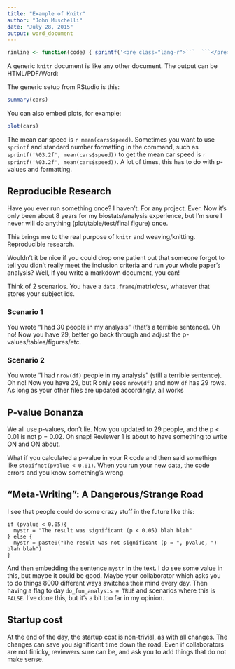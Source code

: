 ```yaml
---
title: "Example of Knitr"
author: "John Muschelli"
date: "July 28, 2015"
output: word_document
---
```


```r
rinline <- function(code) { sprintf('<pre class="lang-r">```  ```</pre>', code) }
```

A generic `knitr` document is like any other document.  The output can be HTML/PDF/Word:

The generic setup from RStudio is this:

```r
summary(cars)
```

You can also embed plots, for example:

```r
plot(cars)
```


The mean car speed is `r mean(cars$speed)`.  Sometimes you want to use `sprintf` and standard number formatting in the command, such as `sprintf('%03.2f', mean(cars$speed))` to get the mean car speed is `r sprintf('%03.2f', mean(cars$speed))`.  A lot of times, this has to do with p-values and formatting.


## Reproducible Research

Have you ever run something once?  I haven't.  For any project.  Ever.  Now it's only been about 8 years for my biostats/analysis experience, but I'm sure I never will do anything (plot/table/test/final figure) once.  

This brings me to the real purpose of `knitr` and weaving/knitting.  Reproducible research.

Wouldn't it be nice if you could drop one patient out that someone forgot to tell you didn't really meet the inclusion criteria and run your whole paper's analysis?  Well, if you write a markdown document, you can!

Think of 2 scenarios.  You have a `data.frame`/matrix/csv, whatever that stores your subject ids.

### Scenario 1
You wrote "I had 30 people in my analysis" (that's a terrible sentence).  Oh no! Now you have 29, better go back through and adjust the p-values/tables/figures/etc.

### Scenario 2
You wrote "I had `nrow(df)` people in my analysis" (still a terrible sentence).  Oh no! Now you have 29, but R only sees `nrow(df)` and now `df` has 29 rows.  As long as your other files are updated accordingly, all works


## P-value Bonanza

We all use p-values, don't lie.  Now you updated to 29 people, and the p < 0.01 is not p = 0.02.  Oh snap!  Reviewer 1 is about to have something to write ON and ON about.  

What if you calculated a p-value in your R code and then said somethign like `stopifnot(pvalue < 0.01)`.  When you run your new data, the code errors and you know something's wrong.  

## "Meta-Writing": A Dangerous/Strange Road
I see that people could do some crazy stuff in the future like this:
```
if (pvalue < 0.05){
  mystr = "The result was significant (p < 0.05) blah blah"
} else {
  mystr = paste0("The result was not significant (p = ", pvalue, ") blah blah")
}
```
And then embedding the sentence `mystr` in the text.  I do see some value in this, but maybe it could be good.  Maybe your collaborator which asks you to do things 8000 different ways switches their mind every day.  Then having a flag to day `do_fun_analysis = TRUE` and scenarios where this is `FALSE`.   I've done this, but it's a bit too far in my opinion.


## Startup cost
At the end of the day, the startup cost is non-trivial, as with all changes.  The changes can save you significant time down the road.  Even if collaborators are not finicky, reviewers sure can be, and ask you to add things that do not make sense.




